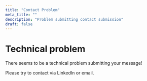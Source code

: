 ```yaml
---
title: "Contact Problem"
meta_title: ""
description: "Problem submitting contact submission"
draft: false
---
```


# Technical problem

There seems to be a technical problem submitting your message!

Please try to contact via LinkedIn or email.
